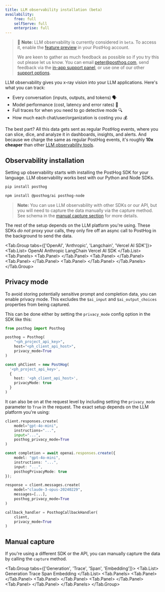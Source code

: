 ```yaml
---
title: LLM observability installation (beta)
availability:
    free: full
    selfServe: full
    enterprise: full
---
```


> 🚧 **Note:** LLM observability is currently considered in `beta`. To access it, enable the [feature preview](https://app.posthog.com/settings/user-feature-previews#llm-observability) in your PostHog account.
>
> We are keen to gather as much feedback as possible so if you try this out please let us know. You can email [peter@posthog.com](mailto:peter@posthog.com), send feedback via the [in-app support panel](https://us.posthog.com#panel=support%3Afeedback%3Aexperiments%3Alow), or use one of our other [support options](/docs/support-options).

LLM observability gives you x-ray vision into your LLM applications. Here's what you can track:

- Every conversation (inputs, outputs, and tokens) 🗣️
- Model performance (cost, latency and error rates) 🤖
- Full traces for when you need to go detective mode 🔍
- How much each chat/user/organization is costing you 💰

The best part? All this data gets sent as regular PostHog events, where you can slice, dice, and analyze it in dashboards, insights, and alerts. And because we charge the same as regular PostHog events, it's roughly **10x cheaper** than other [LLM observability tools](/blog/best-open-source-llm-observability-tools).

## Observability installation

Setting up observability starts with installing the PostHog SDK for your language. LLM observability works best with our Python and Node SDKs.

<MultiLanguage>

```bash file=Python
pip install posthog
```

```bash file=TypeScript
npm install @posthog/ai posthog-node
```

</MultiLanguage>

> **Note:** You can use LLM observability with other SDKs or our API, but you will need to capture the data manually via the capture method. See schema in the [manual capture section](#manual-capture) for more details.

The rest of the setup depends on the LLM platform you're using. These SDKs _do not_ proxy your calls, they only fire off an async call to PostHog in the background to send the data.


<!-- prettier-ignore -->
<Tab.Group tabs={['OpenAI', 'Anthropic', 'Langchain', 'Vercel AI SDK']}>
    <Tab.List>
        <Tab>OpenAI</Tab>
        <Tab>Anthropic</Tab>
        <Tab>LangChain</Tab>
        <Tab>Vercel AI SDK</Tab>
    </Tab.List>
    <Tab.Panels>
        <Tab.Panel>
            <OpenAIInstall />
        </Tab.Panel>
        <Tab.Panel>
            <AnthropicInstall />
        </Tab.Panel>
        <Tab.Panel>
            <LangChainInstall />
        </Tab.Panel>
        <Tab.Panel>
            <VercelAISDKInstall />
        </Tab.Panel>
    </Tab.Panels>
</Tab.Group>

## Privacy mode

To avoid storing potentially sensitive prompt and completion data, you can enable privacy mode. This excludes the `$ai_input` and `$ai_output_choices` properties from being captured.

This can be done either by setting the `privacy_mode` config option in the SDK like this:

<MultiLanguage>

```python
from posthog import Posthog

posthog = Posthog(
    "<ph_project_api_key>",
    host="<ph_client_api_host>",
    privacy_mode=True
)
```

```ts
const phClient = new PostHog(
  '<ph_project_api_key>',
  { 
    host: '<ph_client_api_host>',
    privacyMode: true
  }
)
```

</MultiLanguage>

It can also be on at the request level by including setting the `privacy_mode` parameter to `True` in the request. The exact setup depends on the LLM platform you're using:

<MultiLanguage>

```python file=OpenAI.py
client.responses.create(
    model="gpt-4o-mini",
    instructions="...",
    input="...",
    posthog_privacy_mode=True
)
```

```typescript file=OpenAI.ts
const completion = await openai.responses.create({
    model: "gpt-4o-mini",
    instructions: "...",
    input: "...",
    posthogPrivacyMode: true
});
```

```python file=Anthropic
response = client.messages.create(
    model="claude-3-opus-20240229",
    messages=[...],
    posthog_privacy_mode=True
)
```

```python file=LangChain
callback_handler = PosthogCallbackHandler(
    client,
    privacy_mode=True
)
```

</MultiLanguage>

## Manual capture

If you're using a different SDK or the API, you can manually capture the data by calling the `capture` method.


<!-- prettier-ignore -->
<Tab.Group tabs={['Generation', 'Trace', 'Span', 'Embedding']}>
    <Tab.List>
        <Tab>Generation</Tab>
        <Tab>Trace</Tab>
        <Tab>Span</Tab>
        <Tab>Embedding</Tab>
    </Tab.List>
    <Tab.Panels>
        <Tab.Panel>
            <GenerationEvent />
        </Tab.Panel>
        <Tab.Panel>
            <TraceEvent />
        </Tab.Panel>
        <Tab.Panel>
            <SpanEvent />
        </Tab.Panel>
        <Tab.Panel>
            <EmbeddingEvent />
        </Tab.Panel>
    </Tab.Panels>
</Tab.Group>
